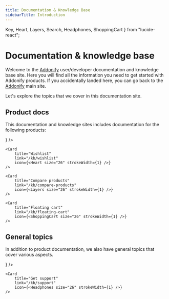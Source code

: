 ```yaml
---
title: Documentation & Knowledge Base
sidebarTitle: Introduction
---
```


Key,
Heart,
Layers,
Search,
Headphones,
ShoppingCart
} from "lucide-react";


# Documentation & knowledge base

Welcome to the [Addonify](https://addonify.com) user/developer documentation and knowledge base site. Here you will find all the information you need to get started with Addonify products. If you accidentally landed here, you can go back to the [Addonify](https://addonify.com) main site.

Let's explore the topics that we cover in this documentation site.

## Product docs

This documentation and knowledge sites includes documentation for the following products:

<Cards>
	<Card 
		title="Quick view" 
		link="/kb/quick-view" 
		icon={<Search size="26" strokeWidth={1} />} 
	/>

	<Card 
		title="Wishlist" 
		link="/kb/wishlist" 
		icon={<Heart size="26" strokeWidth={1} />} 
	/>

	<Card 
		title="Compare products" 
		link="/kb/compare-products" 
		icon={<Layers size="26" strokeWidth={1} />} 
	/>

	<Card 
		title="Floating cart" 
		link="/kb/floating-cart" 
		icon={<ShoppingCart size="26" strokeWidth={1} />} 
	/>
</Cards>

## General topics

In addition to product documentation, we also have general topics that cover various aspects.

<Cards>
	<Card 
		title="License management" 
		link="/kb/license" 
		icon={<Key size="26" strokeWidth={1} />} 
	/>

	<Card 
		title="Get support" 
		link="/kb/support" 
		icon={<Headphones size="26" strokeWidth={1} />} 
	/>
</Cards>




